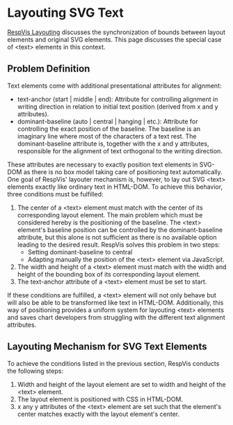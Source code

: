 
<Meta title='Using RespVis/Layouting SVG Text'/>

# Layouting SVG Text

[RespVis Layouting](?path=/docs/respvis-layouting-mechanism--docs/#-synchronizing-bounds-of-replicated-and-original-tree)
discusses the synchronization of bounds between layout elements
and original SVG elements. This page discusses the special case
of \<text\> elements in this context.



## Problem Definition

Text elements come with additional presentational attributes for
alignment:

- text-anchor (start | middle | end): Attribute for controlling
  alignment in writing direction in relation to initial text position
  (derived from x and y attributes).
- dominant-baseline (auto | central | hanging | etc.): Attribute for
  controlling the exact position of the baseline. The baseline is an
  imaginary line where most of the characters of a text rest. The
  dominant-baseline attribute is, together with the x and y attributes,
  responsible for the alignment of text orthogonal to the writing
  direction.

These attributes are necessary to exactly position text elements
in SVG-DOM as there is no box model taking care of positioning
text automatically. One goal of RespVis' layouter mechanism is,
however, to lay out SVG \<text\> elements exactly like ordinary
text in HTML-DOM. To achieve this behavior, three conditions must
be fulfilled:

1. The center of a \<text\> element must match with the center
   of its corresponding layout element. The main problem which
   must be considered hereby is the positioning of the baseline.
   The \<text\> element's baseline position can be controlled by
   the dominant-baseline attribute, but this alone is not sufficient
   as there is no available option leading to the desired result.
   RespVis solves this problem in two steps:
   - Setting dominant-baseline to central
   - Adapting manually the position of the \<text\> element via
     JavaScript.
2. The width and height of a \<text\> element must match with
   the width and height of the bounding box of its corresponding
   layout element.
3. The text-anchor attribute of a \<text\> element must be
   set to start.

If these conditions are fulfilled, a \<text\> element will
not only behave but will also be able to be transformed like
text in HTML-DOM. Additionally, this way of positioning provides
a uniform system for layouting \<text\> elements and saves chart
developers from struggling with the different text alignment
attributes.


## Layouting Mechanism for SVG Text Elements

To achieve the conditions listed in the previous section,
RespVis conducts the following steps:
1. Width and height of the layout element are set to
width and height of the \<text\> element.
2. The layout element is positioned with CSS in HTML-DOM.
3. x any y attributes of the \<text\> element are set such
that the element's center matches exactly with the layout
element's center.

